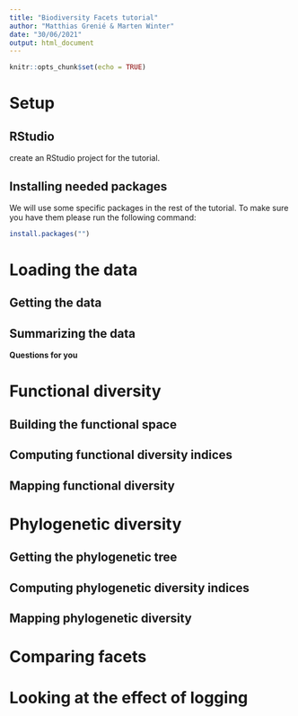 ```yaml
---
title: "Biodiversity Facets tutorial"
author: "Matthias Grenié & Marten Winter"
date: "30/06/2021"
output: html_document
---
```


```r
knitr::opts_chunk$set(echo = TRUE)
```

# Setup

## RStudio

create an RStudio project for the tutorial.

## Installing needed packages

We will use some specific packages in the rest of the tutorial. To make sure you have them please run the following command:

```r
install.packages("")
```



# Loading the data

## Getting the data


## Summarizing the data

**Questions for you**


# Functional diversity

## Building the functional space

## Computing functional diversity indices

## Mapping functional diversity


# Phylogenetic diversity

## Getting the phylogenetic tree

## Computing phylogenetic diversity indices

## Mapping phylogenetic diversity


# Comparing facets


# Looking at the effect of logging


